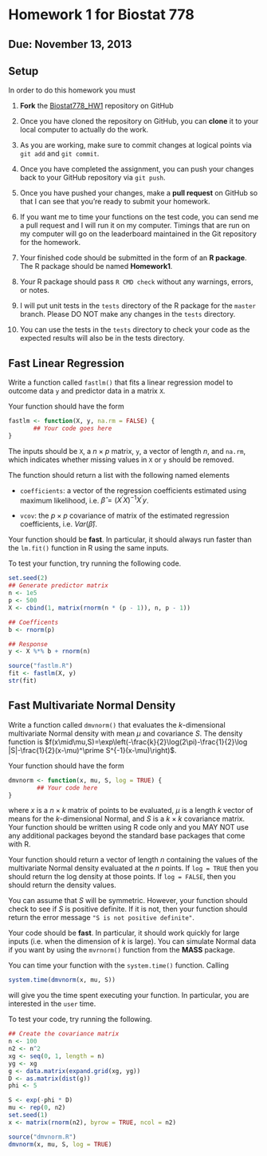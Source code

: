 Homework 1 for Biostat 778
==============


## Due: November 13, 2013

## Setup

In order to do this homework you must

1.  **Fork** the
[Biostat778_HW1](https://github.com/rdpeng/Biostat778_HW1) repository
on GitHub

2.  Once you have cloned the repository on GitHub, you can **clone**
it to your local computer to actually do the work.

3.  As you are working, make sure to commit changes at logical points
via `git add` and `git commit`.

4.  Once you have completed the assignment, you can push your changes
back to your GitHub repository via `git push`.

5.  Once you have pushed your changes, make a **pull request** on
GitHub so that I can see that you're ready to submit your homework.

6.  If you want me to time your functions on the test code, you can
send me a pull request and I will run it on my computer. Timings that
are run on my computer will go on the leaderboard maintained in the
Git repository for the homework.

7.  Your finished code should be submitted in the form of an **R
package**. The R package should be named **Homework1**.

8.  Your R package should pass `R CMD check` without any warnings,
errors, or notes.

9.  I will put unit tests in the `tests` directory of the R package
for the `master` branch. Please DO NOT make any changes in the `tests`
directory.

10.  You can use the tests in the `tests` directory to check your code as the expected results will also be in the tests directory.


## Fast Linear Regression

Write a function called `fastlm()` that fits a linear regression model
to outcome data `y` and predictor data in a matrix `X`.

Your function should have the form

```r
fastlm <- function(X, y, na.rm = FALSE) {
       ## Your code goes here
}
```

The inputs should be `X`, a $n\times p$ matrix, `y`, a vector of
length $n$, and `na.rm`, which indicates whether missing values in `X`
or `y` should be removed.

The function should return a list with the following named elements

- `coefficients`: a vector of the regression coefficients estimated
  using maximum likelihood, i.e. $\hat{\beta}=(X^\prime X)^{-1}X^\prime y$.

- `vcov`: the $p\times p$ covariance of matrix of the estimated
  regression coefficients, i.e. $Var(\hat{\beta})$.

Your function should be **fast**. In particular, it should always run
faster than the `lm.fit()` function in R using the same inputs.

To test your function, try running the following code.

```r
set.seed(2)
## Generate predictor matrix
n <- 1e5
p <- 500
X <- cbind(1, matrix(rnorm(n * (p - 1)), n, p - 1))

## Coefficents
b <- rnorm(p)

## Response
y <- X %*% b + rnorm(n)

source("fastlm.R")
fit <- fastlm(X, y)
str(fit)
```




## Fast Multivariate Normal Density

Write a function called `dmvnorm()` that evaluates the $k$-dimensional
multivariate Normal density with mean $\mu$ and covariance $S$. The
density function is
$f(x\mid\mu,S)=\exp\left(-\frac{k}{2}\log(2\pi)-\frac{1}{2}\log
|S|-\frac{1}{2}(x-\mu)^\prime S^{-1}(x-\mu)\right)$. 

Your function should have the form

```r
dmvnorm <- function(x, mu, S, log = TRUE) {
        ## Your code here
}
```

where $x$ is a $n\times k$ matrix of points to be evaluated, $\mu$ is
a length $k$ vector of means for the $k$-dimensional Normal, and $S$
is a $k\times k$ covariance matrix. Your function should be written
using R code only and you MAY NOT use any additional packages beyond
the standard base packages that come with R.

Your function should return a vector of length $n$ containing the
values of the multivariate Normal density evaluated at the $n$
points. If `log = TRUE` then you should return the log density at
those points. If `log = FALSE`, then you should return the density
values.

You can assume that $S$ will be symmetric. However, your function
should check to see if $S$ is positive definite. If it is not, then
your function should return the error message `"S is not positive
definite"`.

Your code should be **fast**. In particular, it should work quickly
for large inputs (i.e. when the dimension of $k$ is large). You can
simulate Normal data if you want by using the `mvrnorm()` function
from the **MASS** package.

You can time your function with the `system.time()` function. Calling

```r
system.time(dmvnorm(x, mu, S))
```

will give you the time spent executing your function. In particular,
you are interested in the `user` time.

To test your code, try running the following.

```r
## Create the covariance matrix
n <- 100
n2 <- n^2
xg <- seq(0, 1, length = n)
yg <- xg
g <- data.matrix(expand.grid(xg, yg))
D <- as.matrix(dist(g))
phi <- 5

S <- exp(-phi * D)
mu <- rep(0, n2)
set.seed(1)
x <- matrix(rnorm(n2), byrow = TRUE, ncol = n2)

source("dmvnorm.R")
dmvnorm(x, mu, S, log = TRUE)
```

